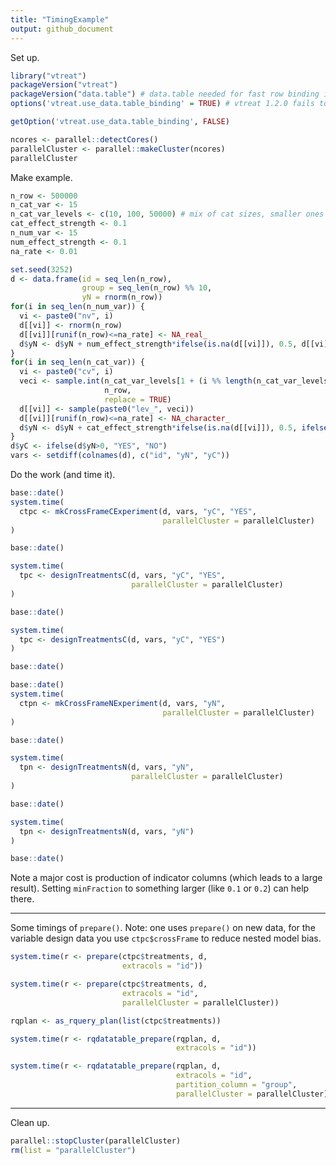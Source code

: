 ```yaml
---
title: "TimingExample"
output: github_document
---
```


Set up.

```r
library("vtreat")
packageVersion("vtreat")
packageVersion("data.table") # data.table needed for fast row binding in vtreat 1.2.0 and newer.
options('vtreat.use_data.table_binding' = TRUE) # vtreat 1.2.0 fails to set this in some cicrumstances

getOption('vtreat.use_data.table_binding', FALSE)

ncores <- parallel::detectCores()
parallelCluster <- parallel::makeCluster(ncores)
parallelCluster
```

Make example.

```r
n_row <- 500000
n_cat_var <- 15
n_cat_var_levels <- c(10, 100, 50000) # mix of cat sizes, smaller ones more likely to create indicators
cat_effect_strength <- 0.1
n_num_var <- 15 
num_effect_strength <- 0.1
na_rate <- 0.01

set.seed(3252)
d <- data.frame(id = seq_len(n_row),
                group = seq_len(n_row) %% 10,
                yN = rnorm(n_row))
for(i in seq_len(n_num_var)) {
  vi <- paste0("nv", i)
  d[[vi]] <- rnorm(n_row)
  d[[vi]][runif(n_row)<=na_rate] <- NA_real_
  d$yN <- d$yN + num_effect_strength*ifelse(is.na(d[[vi]]), 0.5, d[[vi]])
}
for(i in seq_len(n_cat_var)) {
  vi <- paste0("cv", i)
  veci <- sample.int(n_cat_var_levels[1 + (i %% length(n_cat_var_levels))], 
                     n_row, 
                     replace = TRUE)
  d[[vi]] <- sample(paste0("lev_", veci))
  d[[vi]][runif(n_row)<=na_rate] <- NA_character_
  d$yN <- d$yN + cat_effect_strength*ifelse(is.na(d[[vi]]), 0.5, ifelse((veci %% 2) == 1, 1, -1))
}
d$yC <- ifelse(d$yN>0, "YES", "NO")
vars <- setdiff(colnames(d), c("id", "yN", "yC"))
```

Do the work (and time it).

```r
base::date()
system.time(
  ctpc <- mkCrossFrameCExperiment(d, vars, "yC", "YES",
                                  parallelCluster = parallelCluster)
)

base::date()

system.time(
  tpc <- designTreatmentsC(d, vars, "yC", "YES",
                           parallelCluster = parallelCluster)
)

base::date()

system.time(
  tpc <- designTreatmentsC(d, vars, "yC", "YES")
)

base::date()
```

```r
base::date()
system.time(
  ctpn <- mkCrossFrameNExperiment(d, vars, "yN", 
                                  parallelCluster = parallelCluster)
)

base::date()

system.time(
  tpn <- designTreatmentsN(d, vars, "yN",
                           parallelCluster = parallelCluster)
)

base::date()

system.time(
  tpn <- designTreatmentsN(d, vars, "yN")
)

base::date()
```

Note a major cost is production of indicator columns (which leads to a large result).  Setting `minFraction` to something larger (like `0.1` or `0.2`) can help there.


-----

Some timings of `prepare()`.  Note: one uses `prepare()` on new data, for the 
variable design data you use `ctpc$crossFrame` to reduce nested model bias.

```r
system.time(r <- prepare(ctpc$treatments, d, 
                         extracols = "id"))

system.time(r <- prepare(ctpc$treatments, d, 
                         extracols = "id", 
                         parallelCluster = parallelCluster))

rqplan <- as_rquery_plan(list(ctpc$treatments))

system.time(r <- rqdatatable_prepare(rqplan, d, 
                                     extracols = "id"))

system.time(r <- rqdatatable_prepare(rqplan, d, 
                                     extracols = "id",
                                     partition_column = "group",
                                     parallelCluster = parallelCluster))
```


-----

Clean up.

```r
parallel::stopCluster(parallelCluster)
rm(list = "parallelCluster")
```

